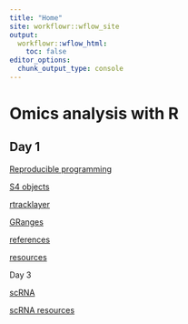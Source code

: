 ```yaml
---
title: "Home"
site: workflowr::wflow_site
output:
  workflowr::wflow_html:
    toc: false
editor_options:
  chunk_output_type: console
---
```



# Omics analysis with R

## Day 1

[Reproducible programming](reproducible_programming.Rmd)

[S4 objects](S4_objects.html)

[rtracklayer](rtracklayer.html)


[GRanges](GRanges.html)

[references](references.html)

[resources](resources.html)


Day 3

[scRNA](scRNA_seq.html)

[scRNA resources](scRNAseq_resources.html)




